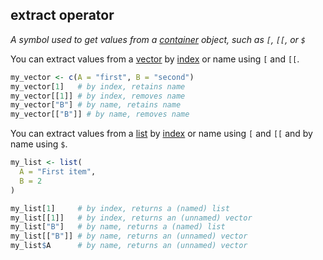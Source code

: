 ## extract operator

<dfn>A symbol used to get values from a [container](c.html#container) object, such as `[`, `[[`, or `$`</dfn>


You can extract values from a [vector](v.html#vector) by [index](i.html#index) or name using `[` and `[[`.

```r
my_vector <- c(A = "first", B = "second")
my_vector[1]   # by index, retains name
my_vector[[1]] # by index, removes name
my_vector["B"] # by name, retains name
my_vector[["B"]] # by name, removes name
```

You can extract values from a [list](l.html#list) by [index](i.html#index) or name using `[` and `[[` and by name using `$`.

```r
my_list <- list(
  A = "First item",
  B = 2
)

my_list[1]     # by index, returns a (named) list 
my_list[[1]]   # by index, returns an (unnamed) vector
my_list["B"]   # by name, returns a (named) list 
my_list[["B"]] # by name, returns an (unnamed) vector
my_list$A      # by name, returns an (unnamed) vector
```

